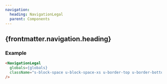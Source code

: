 ```yaml
---
navigation:
  heading: NavigationLegal
  parent: Components
---
```


## {frontmatter.navigation.heading}

### Example
```html
<NavigationLegal
  globals={globals}
  className="s-block-space u-block-space-xs u-border-top u-border-bottom"
/>
```
<NavigationLegal
  globals={globals}
  className="s-block-space u-block-space-xs u-border-top u-border-bottom"
/>
